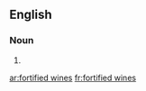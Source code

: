 ==English==

===Noun===
{{head|en|noun plural form|head=[[fortified]] [[wine]]s}}

# {{plural of|fortified wine|lang=en}}

[[ar:fortified wines]]
[[fr:fortified wines]]